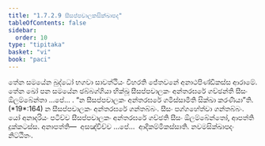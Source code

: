 ```yaml
---
title: "1.7.2.9 සීසප්පචාලකසික්ඛාපද"
tableOfContents: false
sidebar:
  order: 10
type: "tipitaka"
basket: "vi"
book: "paci"
---
```



<DynamicBreadcrumb />

<Division number="594" book="paci">

<Paragraph number="1775" book="paci">
තේන සමයේන බුද්ධෝ භගවා සාවත්ථියං විහරති ජේතවනේ අනාථපිණ්ඩිකස්ස ආරාමේ. තේන ඛෝ පන සමයේන ඡබ්බග්ගියා භික්ඛූ සීසප්පචාලකං අන්තරඝරේ ගච්ඡන්ති සීසං ඕලම්බේන්තා …පේ… .
</Paragraph>

<Paragraph number="1776" book="paci">
<Emphasis>“න සීසප්පචාලකං අන්තරඝරේ ගමිස්සාමීති සික්ඛා කරණීයා”</Emphasis>ති. (*19*:<Emphasis>164</Emphasis>)
</Paragraph>

<Paragraph number="1777" book="paci">
න සීසප්පචාලකං අන්තරඝරේ ගන්තබ්බං. සීසං පග්ගහේත්වා ගන්තබ්බං. යෝ අනාදරියං පටිච්ච සීසප්පචාලකං අන්තරඝරේ ගච්ඡති සීසං ඕලම්බේන්තෝ, ආපත්ති දුක්කටස්ස.
</Paragraph>

<Paragraph number="1778" book="paci">
අනාපත්ති—  අසඤ්චිච්ච …පේ…  ආදිකම්මිකස්සාති.

</Paragraph>
</Division>

<Paragraph number="1779" type="center" book="paci">
නවමසික්ඛාපදං නිට්ඨිතං.
</Paragraph>